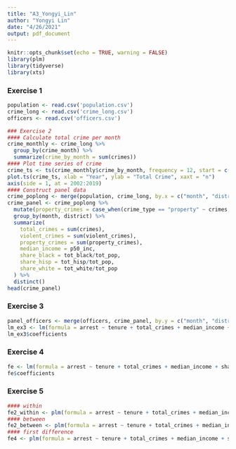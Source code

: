 ```yaml
---
title: "A3_Yongyi_Lin"
author: "Yongyi Lin"
date: "4/26/2021"
output: pdf_document
---
```


```r
knitr::opts_chunk$set(echo = TRUE, warning = FALSE)
library(plm)
library(tidyverse)
library(xts)
```

### Exercise 1 
```r
population <- read.csv('population.csv')
crime_long <- read.csv('crime_long.csv')
officers <- read.csv('officers.csv')
```

```r
### Exercise 2
#### Calculate total crime per month
crime_monthly <- crime_long %>%
  group_by(crime_month) %>%
  summarize(crime_by_month = sum(crimes))
#### Plot time series of crime
crime_ts <- ts(crime_monthly$crime_by_month, frequency = 12, start = c(2002, 1))
plot.ts(crime_ts, xlab = "Year", ylab = "Total Crime", xaxt = "n")
axis(side = 1, at = 2002:2019)
#### Construct panel data
crime_poplong <- merge(population, crime_long, by.x = c("month", "district"), by.y = c("crime_month", "district"), all.y = TRUE)
crime_panel <- crime_poplong %>%
  mutate(property_crimes = case_when(crime_type == "property" ~ crimes, TRUE ~ 0L), violent_crimes = case_when(crime_type == "violent" ~ crimes, TRUE ~ 0L)) %>%
  group_by(month, district) %>%
  summarize(
    total_crimes = sum(crimes),
    violent_crimes = sum(violent_crimes),
    property_crimes = sum(property_crimes),
    median_income = p50_inc,
    share_black = tot_black/tot_pop,
    share_hisp = tot_hisp/tot_pop,
    share_white = tot_white/tot_pop
  ) %>%
  distinct()
head(crime_panel)
```

### Exercise 3
```r
panel_officers <- merge(officers, crime_panel, by.y = c("month", "district"), by.x = c("month", "unit"), all.x = TRUE)
lm_ex3 <- lm(formula = arrest ~ tenure + total_crimes + median_income + share_black + share_hisp + share_white - 1, data = panel_officers)
lm_ex3$coefficients
```

### Exercise 4
```r
fe <- lm(formula = arrest ~ tenure + total_crimes + median_income + share_black + share_hisp + share_white + factor(unit) + factor(month) - 1, data = panel_officers)
fe$coefficients
```

### Exercise 5
```r
#### within
fe2_within <- plm(formula = arrest ~ tenure + total_crimes + median_income + share_black + share_hisp + share_white + factor(unit) - 1, effect = "twoway", data = panel_officers, model = "within")
#### between
fe2_between <- plm(formula = arrest ~ tenure + total_crimes + median_income + share_black + share_hisp + share_white + factor(unit) + factor(month), effect = "individual", data = panel_officers, model = "between")
#### first difference
fe4 <- plm(formula = arrest ~ tenure + total_crimes + median_income + share_black + share_hisp + share_white + factor(unit) + factor(month), effect = "individual", data = panel_officers, model = "fd")
```